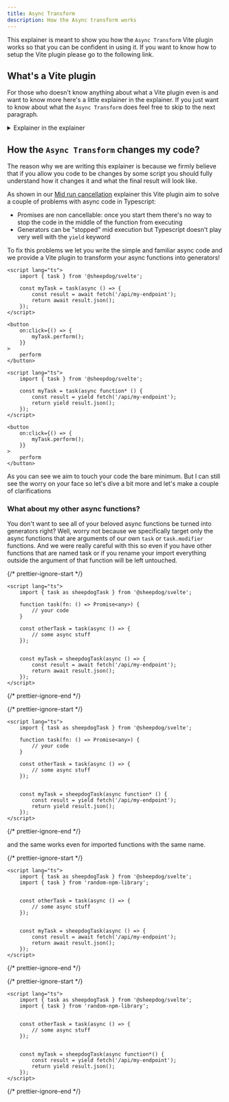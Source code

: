 ```yaml
---
title: Async Transform
description: How the Async transform works
---
```



This explainer is meant to show you how the `Async Transform` Vite plugin works so that you can be
confident in using it. If you want to know how to setup the Vite plugin please go to the following
link.

<LinkCard
	href="getting-started/installation/#setup-the-async-transform"
	title="Setup the Async Transform"
	description="Read the short guide about how to setup the Async Transform"
/>

## What's a Vite plugin

For those who doesn't know anything about what a Vite plugin even is and want to know more here's a
little explainer in the explainer. If you just want to know about what the `Async Transform` does
feel free to skip to the next paragraph.

<details>
	<summary>Explainer in the explainer</summary>

    A Vite plugin is essentially a small bit of code with a series of methods that Vite will call
    sequentially during the dev and build script.

    Every function is called in a specific moment of the build and can affect it in different ways.

    Here's an example of a very simple Vite plugin very similar to one in <BlankLink href="https://vitejs.dev/guide/api-plugin" body="their documentation" />

    <Code lang="ts" code={`

	// name is used during debug
	name: 'simple-transform',
	transform(src, fileName){
		// we only handle our custom file extension
		if(fileName.endsWith('.myext')){
			return {
				// we transform the text in our file
				// to JS
				code: myExtToJs(src),
				// if possible return a sourcemap to allow for better debugging
				map: null,
			}
		}
	}
};
`}/>

In this case we were handling our own custom file extension and compile that to JS but you can also
use the transform hook to change your JS.

    <Code lang="ts" code={`

	// name is used during debug
	name: 'remove-console-logs',
	transform(src){
		return {
			code: src.replaceAll(/console.log\(.+?\)/g, ""),
			map: null,
		}
	}
};
`}/>

This super simple plugin eliminate every instance of `console.log()` from your code.

<Aside type="caution">
	Don't use this anywhere it's just a silly example and you should probably be a bit more nuanced
	than `replaceAll` if you want to remove logs from your code.
</Aside>

The gist of it is: you can do a lot of cool things with a Vite plugin and we decided to build the
Async Transform to make your life (hopefully) easier!

</details>

## How the `Async Transform` changes my code?

The reason why we are writing this explainer is because we firmly believe that if you allow you code
to be changes by some script you should fully understand how it changes it and what the final result
will look like.

As shown in our [Mid run cancellation](/explainers/mid-run-cancellation) explainer this Vite plugin
aim to solve a couple of problems with async code in Typescript:

- Promises are non cancellable: once you start them there's no way to stop the code in the middle of
  the function from executing
- Generators can be "stopped" mid execution but Typescript doesn't play very well with the `yield`
  keyword

To fix this problems we let you write the simple and familiar async code and we provide a Vite
plugin to transform your async functions into generators!

<Tabs>

<TabItem label="Before">

```svelte
<script lang="ts">
	import { task } from '@sheepdog/svelte';

	const myTask = task(async () => {
		const result = await fetch('/api/my-endpoint');
		return await result.json();
	});
</script>

<button
	on:click={() => {
		myTask.perform();
	}}
>
	perform
</button>
```

</TabItem>

<TabItem label="After">

```svelte
<script lang="ts">
	import { task } from '@sheepdog/svelte';

	const myTask = task(async function* () {
		const result = yield fetch('/api/my-endpoint');
		return yield result.json();
	});
</script>

<button
	on:click={() => {
		myTask.perform();
	}}
>
	perform
</button>
```

</TabItem>

</Tabs>

As you can see we aim to touch your code the bare minimum. But I can still see the worry on your
face so let's dive a bit more and let's make a couple of clarifications

### What about my other async functions?

You don't want to see all of your beloved async functions be turned into generators right? Well,
worry not because we specifically target only the async functions that are arguments of our own
`task` or `task.modifier` functions. And we were really careful with this so even if you have other
functions that are named task or if you rename your import everything outside the argument of that
function will be left untouched.

<Tabs>

<TabItem label="Before">

{/* prettier-ignore-start */}

```svelte {"This will remain untouched": 7-10} {"This will still be transformed": 12-16}
<script lang="ts">
	import { task as sheepdogTask } from '@sheepdog/svelte';

	function task(fn: () => Promise<any>) {
		// your code
	}

	const otherTask = task(async () => {
		// some async stuff
	});


	const myTask = sheepdogTask(async () => {
		const result = await fetch('/api/my-endpoint');
		return await result.json();
	});
</script>
```
{/* prettier-ignore-end */}

</TabItem>

<TabItem label="After">

{/* prettier-ignore-start */}

```svelte {"This will remain untouched": 7-10} {"This will still be transformed": 12-16}
<script lang="ts">
	import { task as sheepdogTask } from '@sheepdog/svelte';

	function task(fn: () => Promise<any>) {
		// your code
	}

	const otherTask = task(async () => {
		// some async stuff
	});


	const myTask = sheepdogTask(async function* () {
		const result = yield fetch('/api/my-endpoint');
		return yield result.json();
	});
</script>
```
{/* prettier-ignore-end */}

</TabItem>

</Tabs>

and the same works even for imported functions with the same name.

<Tabs>

<TabItem label="Before">

{/* prettier-ignore-start */}

```svelte {"This will remain untouched": 5-8} {"This will still be transformed": 10-14}
<script lang="ts">
	import { task as sheepdogTask } from '@sheepdog/svelte';
	import { task } from 'random-npm-library';


	const otherTask = task(async () => {
		// some async stuff
	});


	const myTask = sheepdogTask(async () => {
		const result = await fetch('/api/my-endpoint');
		return await result.json();
	});
</script>
```
{/* prettier-ignore-end */}

</TabItem>

<TabItem label="After">

{/* prettier-ignore-start */}

```svelte {"This will remain untouched": 5-8} {"This will still be transformed": 10-14}
<script lang="ts">
	import { task as sheepdogTask } from '@sheepdog/svelte';
	import { task } from 'random-npm-library';


	const otherTask = task(async () => {
		// some async stuff
	});


	const myTask = sheepdogTask(async function*() {
		const result = yield fetch('/api/my-endpoint');
		return yield result.json();
	});
</script>
```
{/* prettier-ignore-end */}

</TabItem>

</Tabs>
